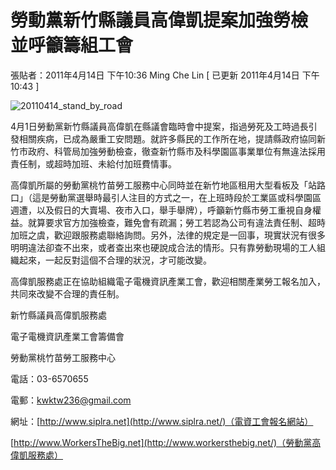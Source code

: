 # 勞動黨新竹縣議員高偉凱提案加強勞檢　並呼籲籌組工會

張貼者：2011年4月14日 下午10:36 Ming Che Lin  [ 已更新 2011年4月14日 下午10:43 ]

![20110414_stand_by_road](/images/20110414_stand_by_road.jpg)

4月1日勞動黨新竹縣議員高偉凱在縣議會臨時會中提案，指過勞死及工時過長引發相關疾病，已成為嚴重工安問題。就許多縣民的工作所在地，提請縣政府協同新竹市政府、科管局加強勞動檢查，徹查新竹縣市及科學園區事業單位有無違法採用責任制，或超時加班、未給付加班費情事。

高偉凱所屬的勞動黨桃竹苗勞工服務中心同時並在新竹地區租用大型看板及「站路口」（這是勞動黨選舉時最引人注目的方式之一，在上班時段於工業區或科學園區週遭，以及假日的大賣場、夜市入口，舉手舉牌），呼籲新竹縣市勞工重視自身權益。就算要求官方加強檢查，難免會有疏漏；勞工若認為公司有違法責任制、超時加班之虞，歡迎跟服務處聯絡詢問。另外，法律的規定是一回事，現實狀況有很多明明違法卻查不出來，或者查出來也硬說成合法的情形。只有靠勞動現場的工人組織起來，一起反對這個不合理的狀況，才可能改變。

高偉凱服務處正在協助組織電子電機資訊產業工會，歡迎相關產業勞工報名加入，共同來改變不合理的責任制。  



新竹縣議員高偉凱服務處 

電子電機資訊產業工會籌備會 

勞動黨桃竹苗勞工服務中心 

電話：03-6570655 

電郵：kwktw236@gmail.com 

網址：[http://www.siplra.net](http://www.siplra.net/)（電資工會報名網站）

[http://www.WorkersTheBig.net](http://www.workersthebig.net/)（勞動黨高偉凱服務處）
